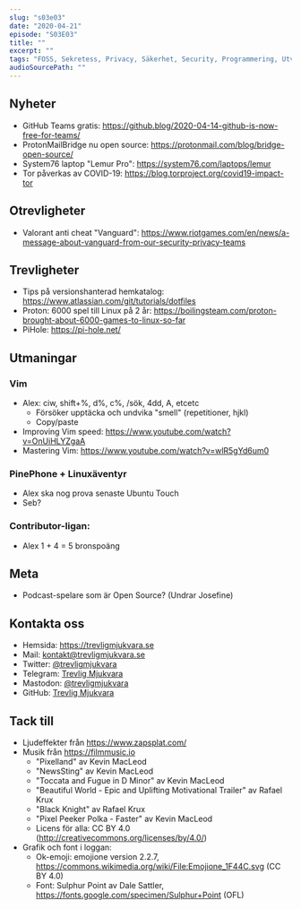 ```yaml
---
slug: "s03e03"
date: "2020-04-21"
episode: "S03E03"
title: ""
excerpt: ""
tags: "FOSS, Sekretess, Privacy, Säkerhet, Security, Programmering, Utveckling, RaspberryPi, PinePhone, Technology, Linux, Open Source"
audioSourcePath: ""
---
```


## Nyheter
- GitHub Teams gratis: https://github.blog/2020-04-14-github-is-now-free-for-teams/
- ProtonMailBridge nu open source: https://protonmail.com/blog/bridge-open-source/
- System76 laptop "Lemur Pro": https://system76.com/laptops/lemur
- Tor påverkas av COVID-19: https://blog.torproject.org/covid19-impact-tor

## Otrevligheter
- Valorant anti cheat "Vanguard": https://www.riotgames.com/en/news/a-message-about-vanguard-from-our-security-privacy-teams

## Trevligheter
- Tips på versionshanterad hemkatalog: https://www.atlassian.com/git/tutorials/dotfiles
- Proton: 6000 spel till Linux på 2 år: https://boilingsteam.com/proton-brought-about-6000-games-to-linux-so-far
- PiHole: https://pi-hole.net/

## Utmaningar

### Vim
- Alex: ciw, shift+%, d%, c%, /sök, 4dd, A, etcetc
  - Försöker upptäcka och undvika "smell" (repetitioner, hjkl)
  - Copy/paste
- Improving Vim speed: https://www.youtube.com/watch?v=OnUiHLYZgaA
- Mastering Vim: https://www.youtube.com/watch?v=wlR5gYd6um0

### PinePhone + Linuxäventyr
- Alex ska nog prova senaste Ubuntu Touch
- Seb?

### Contributor-ligan:
- Alex 1 + 4 = 5 bronspoäng

## Meta
- Podcast-spelare som är Open Source? (Undrar Josefine)

## Kontakta oss
- Hemsida: https://trevligmjukvara.se
- Mail: kontakt@trevligmjukvara.se
- Twitter: [@trevligmjukvara](https://twitter.com/trevligmjukvara)
- Telegram: [Trevlig Mjukvara](https://t.me/trevligmjukvara)
- Mastodon: [@trevligmjukvara](https://mastodon.linuxkompis.se/@trevligmjukvara)
- GitHub: [Trevlig Mjukvara](https://github.com/trevligmjukvara)

## Tack till

- Ljudeffekter från https://www.zapsplat.com/
- Musik från https://filmmusic.io
  - "Pixelland" av Kevin MacLeod
  - "NewsSting" av Kevin MacLeod
  - "Toccata and Fugue in D Minor" av Kevin MacLeod
  - "Beautiful World - Epic and Uplifting Motivational Trailer" av Rafael Krux
  - "Black Knight" av Rafael Krux
  - "Pixel Peeker Polka - Faster" av Kevin MacLeod
  - Licens för alla: CC BY 4.0 (http://creativecommons.org/licenses/by/4.0/)
- Grafik och font i loggan:
  - Ok-emoji: emojione version 2.2.7, https://commons.wikimedia.org/wiki/File:Emojione_1F44C.svg (CC BY 4.0)
  - Font: Sulphur Point av Dale Sattler, https://fonts.google.com/specimen/Sulphur+Point (OFL)
